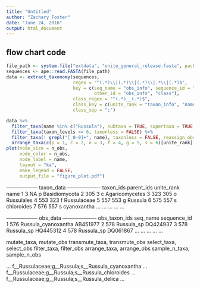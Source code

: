 ```yaml
---
title: "Untitled"
author: "Zachary Foster"
date: "June 24, 2016"
output: html_document
---
```


## flow chart code


```r
file_path <- system.file("extdata", "unite_general_release.fasta", package = "metacoder")
sequences <- ape::read.FASTA(file_path)
data <- extract_taxonomy(sequences,
                         regex = "^(.*)\\|(.*)\\|(.*)\\|.*\\|(.*)$",
                         key = c(seq_name = "obs_info", sequence_id = "obs_info",
                                 other_id = "obs_info", "class"),
                         class_regex = "^(.*)__(.*)$",
                         class_key = c(unite_rank = "taxon_info", "name"),
                         class_sep = ";")
```

```r
data %>%
  filter_taxa(name %in% c("Russula"), subtaxa = TRUE, supertaxa = TRUE, taxonless = FALSE, reassign_obs = FALSE) %>%
  filter_taxa(taxon_levels <= 6, taxonless = FALSE) %>%
  filter_taxa(! grepl("[_0-9]+", name), taxonless = FALSE, reassign_obs = FALSE) %>%
  arrange_taxa(c(p = 1, c = 2, o = 3, f = 4, g = 5, s = 6)[unite_rank])
plot(node_size = n_obs,
     node_color = n_obs,
     node_label = name,
     layout = "ka",
     make_legend = FALSE, 
     output_file = "figure_plot.pdf")
```



------------------ taxon_data -------------------
   taxon_ids parent_ids unite_rank           name
1          3         NA          p  Basidiomycota
2        305          3          c Agaricomycetes
3        323        305          o     Russulales
4        553        323          f    Russulaceae
5        557        553          g        Russula
6        575        557          s     chloroides
7        576        557          s    cyanoxantha
...      ...        ...        ...            ...

------------------ obs_data --------------------
   obs_taxon_ids            seq_name sequence_id
1             576 Russula_cyanoxantha    AB451977
2             578          Russula_sp    DQ424937
3             578          Russula_sp    HQ445312
4             578          Russula_sp    DQ061867
...      ...        ...        ...            ...



mutate_taxa, mutate_obs
transmute_taxa, transmute_obs
select_taxa, select_obs
filter_taxa, filter_obs
arrange_taxa, arrange_obs
sample_n_taxa, sample_n_obs




... f__Russulaceae;g__Russula;s__Russula_cyanoxantha
... f__Russulaceae;g__Russula;s__Russula_chloroides
... f__Russulaceae;g__Russula;s__Russula_delica
                       ...